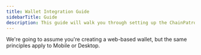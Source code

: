 ```yaml
---
title: Wallet Integration Guide
sidebarTitle: Guide
description: This guide will walk you through setting up the ChainPatrol API into your wallet.
---
```


We're going to assume you're creating a web-based wallet, but the same
principles apply to Mobile or Desktop.
